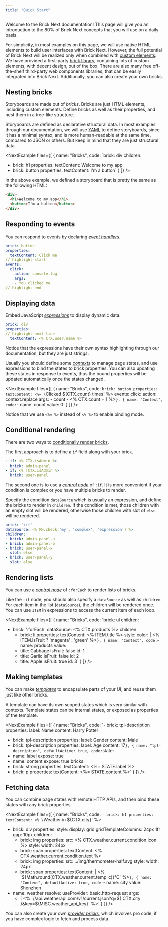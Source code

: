 ```yaml
---
title: "Quick Start"
---
```



Welcome to the Brick Next documentation! This page will give you an introduction to the 80% of Brick Next concepts that you will use on a daily basis.

For simplicity, in most examples on this page, we will use native HTML elements to build user interfaces with Brick Next. However, the full potential of Brick Next will be realized only when combined with [custom elements](https://developer.mozilla.org/en-US/docs/Web/API/Web_components). We have provided a first-party [brick library](https://github.com/easyops-cn/next-bricks), containing lots of custom elements, with decent design, out of the box. There are also many free off-the-shelf third-party web components libraries, that can be easily integrated into Brick Next. Additionally, you can also create your own bricks.

## Nesting bricks

Storyboards are made out of _bricks_. Bricks are just HTML elements, including custom elements. Define bricks as well as their properties, and nest them in a tree-like structure.

Storyboards are defined as declarative structural data. In most examples through our documentation, we will use [YAML](https://en.wikipedia.org/wiki/YAML) to define storyboards, since it has a minimal syntax, and is more human-readable at the same time, compared to JSON or others. But keep in mind that they are just structural data.

<NextExample
  files={[
    {
      name: "Bricks",
      code:
`brick: div
children:
- brick: h1
  properties:
    textContent: Welcome to my app
- brick: button
  properties:
    textContent: I'm a button`
    }
  ]}
/>

In the above example, we defined a storyboard that is pretty the same as the following HTML:

```html
<div>
  <h1>Welcome to my app</h1>
  <button>I'm a button</button>
</div>
```

## Responding to events

You can respond to events by declaring [_event handlers_](../concepts/events.md).

```yaml
brick: button
properties:
  textContent: Click me
// highlight-start
events:
  click:
    action: console.log
    args:
    - You clicked me
// highlight-end
```

## Displaying data

Embed JavaScript [_expressions_](../concepts/expressions.md) to display dynamic data.

```yaml
brick: div
properties:
// highlight-next-line
  textContent: <% CTX.user.name %>
```

Notice that the expressions have their own syntax highlighting through our documentation, but they are just _strings_.

Usually you should define some [_contexts_](../concepts/context.md) to manage page states, and use expressions to bind the states to brick properties. You can also updating these states in response to events, thus the bound properties will be updated automatically once the states changed.

<NextExample
  files={[
    {
      name: "Bricks",
      code:
`brick: button
properties:
  textContent: <%= \`Clicked \${CTX.count} times\` %>
events:
  click:
    action: context.replace
    args:
    - count
    - <% CTX.count + 1 %>`
    },
    {
      name: "Context",
      code:
`- name: count
  value: 0`
    }
  ]}
/>

Notice that we use `<%= %>` instead of `<% %>` to enable binding mode.

## Conditional rendering

There are two ways to [conditionally render bricks](../concepts/conditional-rendering.md).

The first approach is to define a `if` field along with your brick.

```yaml
- if: <% CTX.isAdmin %>
  brick: admin-panel
- if: <% !CTX.isAdmin %>
  brick: user-panel
```

The second one is to use a [_control node_](../concepts/control-nodes.md) of `:if`. It is more convenient if your condition is complex or you have multiple bricks to render.

Specify the condition `dataSource` which is usually an expression, and define the bricks to render in `children`. If the condition is met, those children with an empty slot will be rendered, otherwise those children with slot of `else` will be rendered.

```yaml
brick: ':if'
dataSource: <% FN.check('my', 'complex', 'expression') %>
children:
- brick: admin-panel-a
- brick: admin-panel-b
- brick: user-panel-x
  slot: else
- brick: user-panel-y
  slot: else
```

## Rendering lists

You can use a [_control node_](../concepts/control-nodes.md) of `:forEach` to render lists of bricks.

Like the `:if` node, you should also specify a `dataSource` as well as `children`. For each item in the list (`dataSource`), the children will be rendered once. You can use `ITEM` in expressions to access the current item of each loop.

<NextExample
  files={[
    {
      name: "Bricks",
      code:
`brick: ul
children:
- brick: ':forEach'
  dataSource: <% CTX.products %>
  children:
  - brick: li
    properties:
      textContent: <% ITEM.title %>
      style:
        color: |
          <%
            ITEM.isFruit ? 'magenta' : 'green'
          %>`
    },
    {
      name: "Context",
      code:
`- name: products
  value:
  - title: Cabbage
    isFruit: false
    id: 1
  - title: Garlic
    isFruit: false
    id: 2
  - title: Apple
    isFruit: true
    id: 3`
    }
  ]}
/>

## Making templates

You can make [_templates_](../concepts/custom-templates.md) to encapsulate parts of your UI, and reuse them just like other bricks.

A template can have its own scoped states which is very similar with contexts. Template states can be internal states, or exposed as properties of the template.

<NextExample
  files={[
    {
      name: "Bricks",
      code:
`- brick: tpl-description
  properties:
    label: Name
    content: Harry Potter
- brick: tpl-description
  properties:
    label: Gender
    content: Male
- brick: tpl-description
  properties:
    label: Age
    content: 17`
    },
    {
      name: "tpl-description",
      defaultActive: true,
      code:
`state:
- name: label
  expose: true
- name: content
  expose: true
bricks:
- brick: strong
  properties:
    textContent: <%= STATE.label %>
- brick: p
  properties:
    textContent: <%= STATE.content %>`
    }
  ]}
/>

## Fetching data

You can combine page states with remote HTTP APIs, and then bind these states with any brick properties.

<NextExample
  files={[
    {
      name: "Bricks",
      code:
`- brick: h1
  properties:
    textContent: <% \`Weather in \${CTX.city}\` %>
- brick: div
  properties:
    style:
      display: grid
      gridTemplateColumns: 24px 1fr
      gap: 10px
  children:
  - brick: img
    properties:
      src: <% CTX.weather.current.condition.icon %>
      style:
        width: 24px
  - brick: span
    properties:
      textContent: <% CTX.weather.current.condition.text %>
  - brick: img
    properties:
      src: ../img/thermometer-half.svg
      style:
        width: 24px
  - brick: span
    properties:
      textContent: |
        <% \`\${Math.round(CTX.weather.current.temp_c)}°C\` %>`
    },
    {
      name: "Context",
      defaultActive: true,
      code:
`- name: city
  value: Shenzhen
- name: weather
  resolve:
    useProvider: basic.http-request
    args:
    - |
      <%
        \`//api.weatherapi.com/v1/current.json?q=\${
          CTX.city
        }&key=\${MISC.weather_api_key}\`
      %>`
    }
  ]}
/>

You can also create your own [_provider bricks_](../concepts/provider-bricks.md), which involves pro code, if you have complex logic to fetch and process data.
